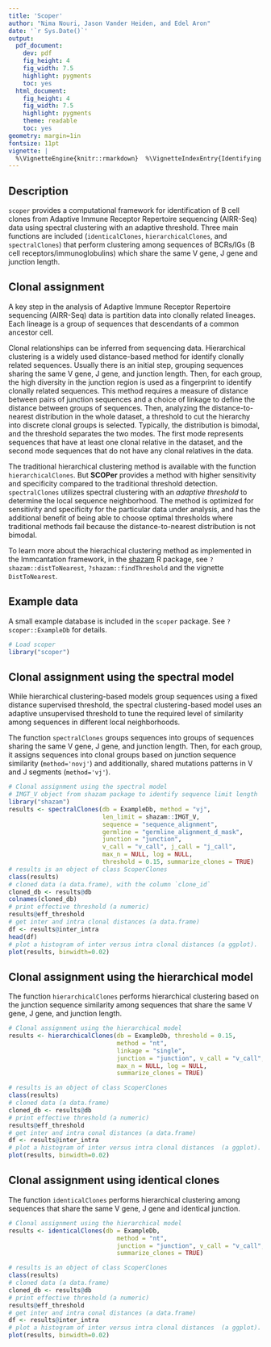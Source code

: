 ```yaml
---
title: 'Scoper'
author: "Nima Nouri, Jason Vander Heiden, and Edel Aron"
date: '`r Sys.Date()`'
output:
  pdf_document:
    dev: pdf
    fig_height: 4
    fig_width: 7.5
    highlight: pygments
    toc: yes
  html_document:
    fig_height: 4
    fig_width: 7.5
    highlight: pygments
    theme: readable
    toc: yes
geometry: margin=1in
fontsize: 11pt
vignette: |
  %\VignetteEngine{knitr::rmarkdown}  %\VignetteIndexEntry{Identifying clones from high-throughput B cell repertoire sequencing data}  %\usepackage[utf8]{inputenc}
---
```


## Description

`scoper` provides a computational framework for identification of B cell clones from 
Adaptive Immune Receptor Repertoire sequencing (AIRR-Seq) data using spectral 
clustering with an adaptive threshold. Three main functions 
are included (`identicalClones`, `hierarchicalClones`, and `spectralClones`) 
that perform clustering among sequences of BCRs/IGs (B cell receptors/immunoglobulins) 
which share the same V gene, J gene and junction length.

## Clonal assignment

A key step in the analysis of Adaptive Immune Receptor Repertoire sequencing (AIRR-Seq) data is
partition data into clonally related lineages. Each lineage is a group of sequences that descendants of a common ancestor cell.

Clonal relationships can be inferred from sequencing data. Hierarchical clustering is a widely used distance-based method for identify clonally related sequences. Usually there is an initial
step, grouping sequences sharing the same V gene, J gene, and junction length. Then, for each group, the high diversity in the junction region is used as a fingerprint to identify clonally related sequences. This method requires a measure of distance between pairs of junction sequences and a choice of linkage to define the distance between groups of sequences. Then, analyzing the distance-to-nearest distribution in the whole dataset, a threshold to cut the hierarchy into discrete clonal groups is selected. Typically, the distribution is bimodal, and the threshold separates the two modes. The first mode represents sequences that have at least one clonal relative in the dataset, and the second mode sequences that do not have any clonal relatives in the data. 

The traditional hierarchical clustering method is available with the function `hierarchicalClones`. But **SCOPer** provides a method with higher sensitivity and specificity compared to the traditional threshold detection. `spectralClones` utilizes spectral clustering with an *adaptive threshold* to determine the local sequence neighborhood. The method is optimized for sensitivity and specificity for the particular data under analysis, and has the additional benefit of being able to choose optimal thresholds where traditional methods fail because the distance-to-nearest distribution is not bimodal.

To learn more about the hierachical clustering  method as implemented in the Immcantation framework, in the [shazam](https://shazam.readthedocs.io) R package, see `?shazam::distToNearest`, `?shazam::findThreshold` and the vignette `DistToNearest`.

## Example data

A small example database is included in the `scoper` package. See ` ?scoper::ExampleDb` for details.

```r
# Load scoper
library("scoper")
```

## Clonal assignment using the spectral model

While hierarchical clustering-based models group sequences using a fixed distance supervised threshold, the spectral clustering-based model uses an adaptive unsupervised threshold to tune the required level of similarity among sequences in different local neighborhoods. 

The function `spectralClones` groups sequences into groups of sequences sharing the same V gene, J gene, and junction length. Then, for each group, it assigns sequences into clonal groups based on junction sequence similarity (`method='novj'`) and additionally, shared mutations patterns in V and J segments (`method='vj'`).


```r
# Clonal assignment using the spectral model
# IMGT_V object from shazam package to identify sequence limit length
library("shazam")
results <- spectralClones(db = ExampleDb, method = "vj",
                          len_limit = shazam::IMGT_V,
                          sequence = "sequence_alignment",
                          germline = "germline_alignment_d_mask",
                          junction = "junction",
                          v_call = "v_call", j_call = "j_call",
                          max_n = NULL, log = NULL,
                          threshold = 0.15, summarize_clones = TRUE)
# results is an object of class ScoperClones
class(results)
# cloned data (a data.frame), with the column `clone_id`
cloned_db <- results@db
colnames(cloned_db)
# print effective threshold (a numeric)
results@eff_threshold
# get inter and intra clonal distances (a data.frame)
df <- results@inter_intra
head(df)
# plot a histogram of inter versus intra clonal distances (a ggplot).
plot(results, binwidth=0.02)
```

## Clonal assignment using the hierarchical model

The function `hierarchicalClones` performs hierarchical clustering based on the junction sequence similarity among sequences that share the same V gene, J gene, and junction length.


```r
# Clonal assignment using the hierarchical model
results <- hierarchicalClones(db = ExampleDb, threshold = 0.15,
                              method = "nt",
                              linkage = "single",
                              junction = "junction", v_call = "v_call", j_call = "j_call",
                              max_n = NULL, log = NULL,
                              summarize_clones = TRUE)

# results is an object of class ScoperClones
class(results)
# cloned data (a data.frame)
cloned_db <- results@db
# print effective threshold (a numeric)
results@eff_threshold
# get inter and intra conal distances (a data.frame)
df <- results@inter_intra
# plot a histogram of inter versus intra clonal distances  (a ggplot).
plot(results, binwidth=0.02)
```

## Clonal assignment using identical clones

The function `identicalClones` performs hierarchical clustering among sequences that share the same V gene, J gene and identical junction.


```r
# Clonal assignment using the hierarchical model
results <- identicalClones(db = ExampleDb,
                              method = "nt",
                              junction = "junction", v_call = "v_call", j_call = "j_call",
                              summarize_clones = TRUE)

# results is an object of class ScoperClones
class(results)
# cloned data (a data.frame)
cloned_db <- results@db
# print effective threshold (a numeric)
results@eff_threshold
# get inter and intra conal distances (a data.frame)
df <- results@inter_intra
# plot a histogram of inter versus intra clonal distances  (a ggplot).
plot(results, binwidth=0.02)
```

